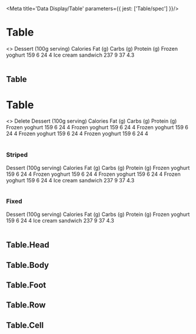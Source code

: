 

<Meta title='Data Display/Table' parameters={{ jest: ['Table/spec'] }}/>

# Table

<Preview>
  <Story name='Default'>
    <>
      <Table>
        <Table.Head>
          <Table.Row>
            <Table.Cell>Dessert (100g serving)</Table.Cell>
            <Table.Cell align='end'>Calories</Table.Cell>
            <Table.Cell align='end'>Fat&nbsp;(g)</Table.Cell>
            <Table.Cell align='end'>Carbs&nbsp;(g)</Table.Cell>
            <Table.Cell align='end'>Protein&nbsp;(g)</Table.Cell>
          </Table.Row>
        </Table.Head>
        <Table.Body>
          <Table.Row hasAction>
            <Table.Cell is='th' scope='row'>Frozen yoghurt</Table.Cell>
            <Table.Cell align='end'>159</Table.Cell>
            <Table.Cell align='end'>6</Table.Cell>
            <Table.Cell align='end'>24</Table.Cell>
            <Table.Cell align='end'>4</Table.Cell>
          </Table.Row>
          <Table.Row>
            <Table.Cell is='th' scope='row'>Ice cream sandwich</Table.Cell>
            <Table.Cell align='end'>237</Table.Cell>
            <Table.Cell align='end'>9</Table.Cell>
            <Table.Cell align='end'>37</Table.Cell>
            <Table.Cell align='end'>4.3</Table.Cell>
          </Table.Row>
        </Table.Body>
      </Table>
    </>
  </Story>
</Preview>

## Table

<Props of={Table} />

# Table

<Preview>
  <Story name='Selected'>
    <>
      <Table.Selection text='5 Items selected'>
        <Table.Selection.Button>Delete</Table.Selection.Button>
      </Table.Selection>
      <Table>
        <Table.Head>
          <Table.Row>
            <Table.Cell><CheckBox checked={false}/></Table.Cell>
            <Table.Cell>Dessert (100g serving)</Table.Cell>
            <Table.Cell align='end'>Calories</Table.Cell>
            <Table.Cell align='end'>Fat&nbsp;(g)</Table.Cell>
            <Table.Cell align='end'>Carbs&nbsp;(g)</Table.Cell>
            <Table.Cell align='end'>Protein&nbsp;(g)</Table.Cell>
          </Table.Row>
        </Table.Head>
        <Table.Body>
          <Table.Row selected>
            <Table.Cell><CheckBox checked/></Table.Cell>
            <Table.Cell is='th' scope='row'>Frozen yoghurt</Table.Cell>
            <Table.Cell align='end'>159</Table.Cell>
            <Table.Cell align='end'>6</Table.Cell>
            <Table.Cell align='end'>24</Table.Cell>
            <Table.Cell align='end'>4</Table.Cell>
          </Table.Row>
          <Table.Row selected>
            <Table.Cell><CheckBox checked/></Table.Cell>
            <Table.Cell is='th' scope='row'>Frozen yoghurt</Table.Cell>
            <Table.Cell align='end'>159</Table.Cell>
            <Table.Cell align='end'>6</Table.Cell>
            <Table.Cell align='end'>24</Table.Cell>
            <Table.Cell align='end'>4</Table.Cell>
          </Table.Row>
          <Table.Row>
            <Table.Cell><CheckBox checked={false}/></Table.Cell>
            <Table.Cell is='th' scope='row'>Frozen yoghurt</Table.Cell>
            <Table.Cell align='end'>159</Table.Cell>
            <Table.Cell align='end'>6</Table.Cell>
            <Table.Cell align='end'>24</Table.Cell>
            <Table.Cell align='end'>4</Table.Cell>
          </Table.Row>
          <Table.Row selected>
            <Table.Cell><CheckBox checked/></Table.Cell>
            <Table.Cell is='th' scope='row'>Frozen yoghurt</Table.Cell>
            <Table.Cell align='end'>159</Table.Cell>
            <Table.Cell align='end'>6</Table.Cell>
            <Table.Cell align='end'>24</Table.Cell>
            <Table.Cell align='end'>4</Table.Cell>
          </Table.Row>
          <Table.Row selected>
            <Table.Cell><CheckBox checked/></Table.Cell>
            <Table.Cell is='th' scope='row'>Frozen yoghurt</Table.Cell>
            <Table.Cell align='end'>159</Table.Cell>
            <Table.Cell align='end'>6</Table.Cell>
            <Table.Cell align='end'>24</Table.Cell>
            <Table.Cell align='end'>4</Table.Cell>
          </Table.Row>
        </Table.Body>
      </Table>
    </>
  </Story>
</Preview>


### Striped

<Preview>
  <Story name='Striped'>
    <Table fixed striped sticky>
      <Table.Head>
        <Table.Row>
          <Table.Cell>Dessert (100g serving)</Table.Cell>
          <Table.Cell align='end'>Calories</Table.Cell>
          <Table.Cell align='end'>Fat&nbsp;(g)</Table.Cell>
          <Table.Cell align='end'>Carbs&nbsp;(g)</Table.Cell>
          <Table.Cell align='end'>Protein&nbsp;(g)</Table.Cell>
        </Table.Row>
      </Table.Head>
      <Table.Body>
        <Table.Row>
          <Table.Cell is='th' scope='row'>Frozen yoghurt</Table.Cell>
          <Table.Cell align='end'>159</Table.Cell>
          <Table.Cell align='end'>6</Table.Cell>
          <Table.Cell align='end'>24</Table.Cell>
          <Table.Cell align='end'>4</Table.Cell>
        </Table.Row>
        <Table.Row>
          <Table.Cell is='th' scope='row'>Frozen yoghurt</Table.Cell>
          <Table.Cell align='end'>159</Table.Cell>
          <Table.Cell align='end'>6</Table.Cell>
          <Table.Cell align='end'>24</Table.Cell>
          <Table.Cell align='end'>4</Table.Cell>
        </Table.Row>
        <Table.Row>
          <Table.Cell is='th' scope='row'>Frozen yoghurt</Table.Cell>
          <Table.Cell align='end'>159</Table.Cell>
          <Table.Cell align='end'>6</Table.Cell>
          <Table.Cell align='end'>24</Table.Cell>
          <Table.Cell align='end'>4</Table.Cell>
        </Table.Row>
        <Table.Row>
          <Table.Cell is='th' scope='row'>Frozen yoghurt</Table.Cell>
          <Table.Cell align='end'>159</Table.Cell>
          <Table.Cell align='end'>6</Table.Cell>
          <Table.Cell align='end'>24</Table.Cell>
          <Table.Cell align='end'>4</Table.Cell>
        </Table.Row>
        <Table.Row>
          <Table.Cell is='th' scope='row'>Ice cream sandwich</Table.Cell>
          <Table.Cell align='end'>237</Table.Cell>
          <Table.Cell align='end'>9</Table.Cell>
          <Table.Cell align='end'>37</Table.Cell>
          <Table.Cell align='end'>4.3</Table.Cell>
        </Table.Row>
      </Table.Body>
    </Table>
  </Story>
</Preview>


### Fixed

<Preview>
  <Story name='Fixed'>
    <Table fixed>
      <Table.Head>
        <Table.Row>
          <Table.Cell>Dessert (100g serving)</Table.Cell>
          <Table.Cell align='end'>Calories</Table.Cell>
          <Table.Cell align='end'>Fat&nbsp;(g)</Table.Cell>
          <Table.Cell align='end'>Carbs&nbsp;(g)</Table.Cell>
          <Table.Cell align='end'>Protein&nbsp;(g)</Table.Cell>
        </Table.Row>
      </Table.Head>
      <Table.Body>
        <Table.Row>
          <Table.Cell is='th' scope='row'>Frozen yoghurt</Table.Cell>
          <Table.Cell align='end'>159</Table.Cell>
          <Table.Cell align='end'>6</Table.Cell>
          <Table.Cell align='end'>24</Table.Cell>
          <Table.Cell align='end'>4</Table.Cell>
        </Table.Row>
        <Table.Row>
          <Table.Cell is='th' scope='row'>Ice cream sandwich</Table.Cell>
          <Table.Cell align='end'>237</Table.Cell>
          <Table.Cell align='end'>9</Table.Cell>
          <Table.Cell align='end'>37</Table.Cell>
          <Table.Cell align='end'>4.3</Table.Cell>
        </Table.Row>
      </Table.Body>
    </Table>
  </Story>
</Preview>

## Table.Head

<Props of={Table.Head} />

## Table.Body

<Props of={Table.Body} />

## Table.Foot

<Props of={Table.Foot} />

## Table.Row

<Props of={Table.Row} />

## Table.Cell

<Props of={Table.Cell} />
